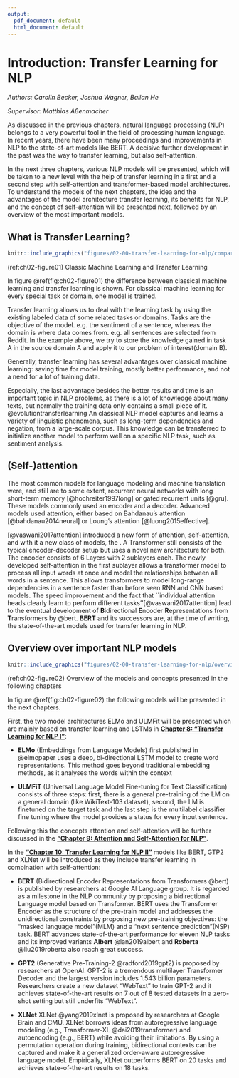 ```yaml
---
output:
  pdf_document: default
  html_document: default
---
```

# Introduction: Transfer Learning for NLP

*Authors: Carolin Becker, Joshua Wagner, Bailan He*

*Supervisor: Matthias Aßenmacher*


As discussed in the previous chapters, natural language processing (NLP) belongs to a very powerful tool in the field of processing human language. In recent years, there have been many proceedings and improvements in NLP to the state-of-art models like BERT. A decisive further development in the past was the way to transfer learning, but also self-attention. 

In the next three chapters, various NLP models will be presented, which will be taken to a new level with the help of transfer learning in a first and a second step with self-attention and transformer-based model architectures. To understand the models of the next chapters, the idea and the advantages of the model architecture transfer learning, its benefits for NLP, and the concept of self-attention will be presented next, followed by an overview of the most important models. 

## What is Transfer Learning?

```r
knitr::include_graphics("figures/02-00-transfer-learning-for-nlp/compare-classical-transferlearning-ml.PNG")
```
(ref:ch02-figure01) Classic Machine Learning and Transfer Learning

In figure \@ref(fig:ch02-figure01) the difference between classical machine learning and transfer learning is shown. For classical machine learning for every special task or domain, one model is trained. 

Transfer learning allows us to deal with the learning task by using the existing labeled data of some related tasks or domains. Tasks are the objective of the model. e.g. the sentiment of a sentence, whereas the domain is where data comes from. e.g. all sentences are selected from Reddit. In the example above, we try to store the knowledge gained in task A in the source domain A and apply it to our problem of interest(domain B).

Generally, transfer learning has several advantages over classical machine learning: saving time for model training, mostly better performance, and not a need for a lot of training data. 

Especially, the last advantage besides the better results and time is an important topic in NLP problems, as there is a lot of knowledge about many texts, but normally the training data only contains a small piece of it. @evolutiontransferlearning An classical NLP model captures and learns a variety of linguistic phenomena, such as long-term dependencies and negation, from a large-scale corpus. This knowledge can be transferred to initialize another model to perform well on a specific NLP task, such as sentiment analysis.

## (Self-)attention
The most common models for language modeling and machine translation were, and still are to some extent, recurrent neural networks with long short-term memory [@hochreiter1997long] or gated recurrent units [@gru]. These models commonly used an encoder and a decoder. Advanced models used attention, either based on Bahdanau's attention [@bahdanau2014neural] or Loung's attention [@luong2015effective].

[@vaswani2017attention] introduced a new form of attention, self-attention, and with it a new class of models, the \textit{transformers}. A Transformer still consists of the typical encoder-decoder setup but uses a novel new architecture for both. The encoder consists of 6 Layers with 2 sublayers each. The newly developed self-attention in the first sublayer allows a transformer model to process all input words at once and model the relationships between all words in a sentence. This allows transformers to model long-range dependencies in a sentence faster than before seen RNN and CNN based models. The speed improvement and the fact that ``individual attention heads clearly learn to perform different tasks''[@vaswani2017attention] lead to the eventual development of **B**idirectional **E**ncoder **R**epresentations from **T**ransformers by @bert. **BERT** and its successors are, at the time of writing, the state-of-the-art models used for transfer learning in NLP. 

## Overview over important NLP models

```r
knitr::include_graphics("figures/02-00-transfer-learning-for-nlp/overview-tranferlearning.PNG")
```
(ref:ch02-figure02) Overview of the models and concepts presented in the following chapters

In figure \@ref(fig:ch02-figure02) the following models will be presented in the next chapters. 

First, the two model architectures ELMo and ULMFit will be presented which are mainly based on transfer learning and LSTMs in [**Chapter 8: "Transfer Learning for NLP I"**](#Transfer-Learning-for-NLP-I): 

* **ELMo** (Embeddings from Language Models) first published in @elmopaper uses a deep, bi-directional LSTM model to create word representations. This method goes beyond traditional embedding methods, as it analyses the words within the context

* **ULMFiT** (Universal Language Model Fine-tuning for Text Classification) consists of three steps: first, there is a general pre-training of the LM on a general domain (like WikiText-103 dataset), second, the LM is finetuned on the target task and the last step is the multilabel classifier fine tuning where the model provides a status for every input sentence.

Following this the concepts attention and self-attention will be further discussed in the [**"Chapter 9: Attention and Self-Attention for NLP "**](#Attention-and-self-Attention-for-nlp).

In the [**"Chapter 10: Transfer Learning for NLP II"**](#Transfer-Learning-for-NLP-II) models like BERT, GTP2 and XLNet will be introduced as they include transfer learning in combination with self-attention: 

* **BERT** (Bidirectional Encoder Representations from Transformers @bert) is published by researchers at Google AI Language group. 
It is regarded as a milestone in the NLP community by proposing a bidirectional Language model based on Transformer. BERT uses the Transformer Encoder as the structure of the pre-train model and addresses the unidirectional constraints by proposing new pre-training objectives: the "masked language model"(MLM) and a "next sentence prediction"(NSP) task. BERT advances state-of-the-art performance for eleven NLP tasks and its improved variants **Albert** @lan2019albert and **Roberta** @liu2019roberta also reach great success.

* **GPT2** (Generative Pre-Training-2 @radford2019gpt2) is proposed by researchers at OpenAI. GPT-2 is a tremendous multilayer Transformer Decoder and the largest version includes 1.543 billion parameters. Researchers create a new dataset "WebText" to train GPT-2 and it achieves state-of-the-art results on 7 out of 8 tested datasets in a zero-shot setting but still underfits "WebText".

* **XLNet** XLNet @yang2019xlnet is proposed by researchers at Google Brain and CMU. XLNet borrows ideas from autoregressive language modeling (e.g., Transformer-XL @dai2019transformer) and autoencoding (e.g., BERT) while avoiding their limitations. By using a permutation operation during training, bidirectional contexts can be captured and make it a generalized order-aware autoregressive language model. Empirically, XLNet outperforms BERT on 20 tasks and achieves state-of-the-art results on 18 tasks.

